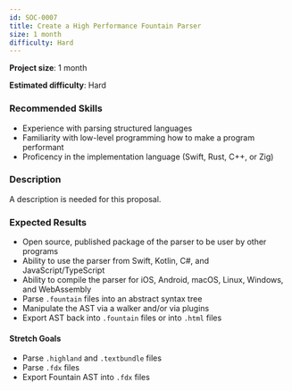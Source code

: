 ```yaml
---
id: SOC-0007
title: Create a High Performance Fountain Parser
size: 1 month
difficulty: Hard
---
```



**Project size**: 1 month

**Estimated difficulty**: Hard

### Recommended Skills

-   Experience with parsing structured languages
-   Familiarity with low-level programming how to make a program performant
-   Proficency in the implementation language (Swift, Rust, C++, or Zig)

### Description

<Aside type="caution" title="Description Needed">
    A description is needed for this proposal.
</Aside>

### Expected Results

-   Open source, published package of the parser to be user by other programs
-   Ability to use the parser from Swift, Kotlin, C#, and JavaScript/TypeScript
-   Ability to compile the parser for iOS, Android, macOS, Linux, Windows, and WebAssembly
-   Parse `.fountain` files into an abstract syntax tree
-   Manipulate the AST via a walker and/or via plugins
-   Export AST back into `.fountain` files or into `.html` files

#### Stretch Goals

-   Parse `.highland` and `.textbundle` files
-   Parse `.fdx` files
-   Export Fountain AST into `.fdx` files
